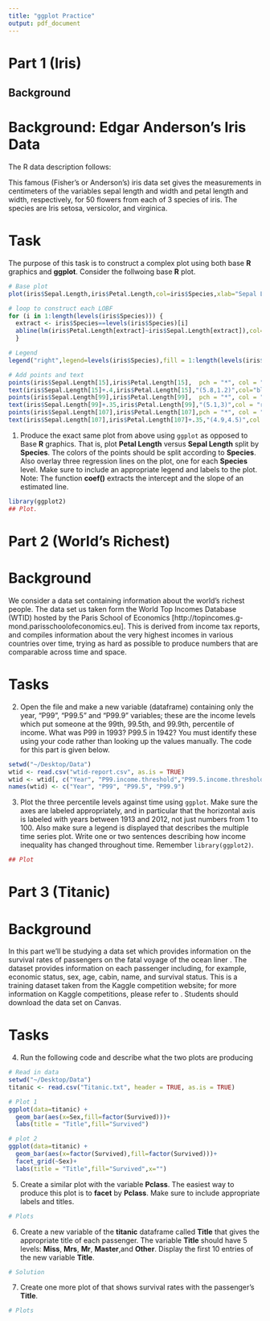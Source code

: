 ```yaml
---
title: "ggplot Practice"
output: pdf_document
---
```



# Part 1 (Iris)  
## Background
# Background: Edgar Anderson's Iris Data

The R data description follows:

This famous (Fisher's or Anderson's) iris data set gives the measurements in centimeters of the variables sepal length and width and petal length and width, respectively, for 50 flowers from each of 3 species of iris. The species are Iris setosa, versicolor, and virginica.



# Task 

The purpose of this task is to construct a complex plot using both base **R** graphics and **ggplot**.  Consider the follwoing base **R** plot. 

```r
# Base plot
plot(iris$Sepal.Length,iris$Petal.Length,col=iris$Species,xlab="Sepal Length",ylab="Petal Length",main="Gabriel's Plot")

# loop to construct each LOBF
for (i in 1:length(levels(iris$Species))) {
  extract <- iris$Species==levels(iris$Species)[i]
  abline(lm(iris$Petal.Length[extract]~iris$Sepal.Length[extract]),col=i)
  }

# Legend
legend("right",legend=levels(iris$Species),fill = 1:length(levels(iris$Species)), cex = .75)

# Add points and text
points(iris$Sepal.Length[15],iris$Petal.Length[15],  pch = "*", col = "black")
text(iris$Sepal.Length[15]+.4,iris$Petal.Length[15],"(5.8,1.2)",col="black")
points(iris$Sepal.Length[99],iris$Petal.Length[99],  pch = "*", col = "red")
text(iris$Sepal.Length[99]+.35,iris$Petal.Length[99],"(5.1,3)",col = "red")
points(iris$Sepal.Length[107],iris$Petal.Length[107],pch = "*", col = "green")
text(iris$Sepal.Length[107],iris$Petal.Length[107]+.35,"(4.9,4.5)",col = "green")
```


1) Produce the exact same plot from above using `ggplot` as opposed to Base **R** graphics.  That is, plot **Petal Length** versus **Sepal Length** split by **Species**.  The colors of the points should be split according to **Species**.  Also overlay three regression lines on the plot, one for each **Species** level.  Make sure to include an appropriate legend and labels to the plot.   Note: The function **coef()** extracts the intercept and the slope of an estimated line.      

```r
library(ggplot2)
## Plot.
```


# Part 2 (World's Richest)
# Background

We consider a data set containing information about the world's richest people. The data set us taken form the World Top Incomes Database (WTID) hosted by the Paris School of Economics [http://topincomes.g-mond.parisschoolofeconomics.eu]. This is derived from income tax reports, and compiles information about the very highest incomes in various countries over time, trying as hard as possible to produce numbers that are comparable across time and space.

# Tasks 

2) Open the file and make a new variable (dataframe) containing only the year, "P99", "P99.5" and "P99.9" variables; these are the income levels which put someone at the 99th, 99.5th, and 99.9th, percentile of income. What was P99 in 1993? P99.5 in 1942?
You must identify these using your code rather than looking up the values manually. The code for this part is given below. 
```r
setwd("~/Desktop/Data")
wtid <- read.csv("wtid-report.csv", as.is = TRUE)
wtid <- wtid[, c("Year", "P99.income.threshold","P99.5.income.threshold", "P99.9.income.threshold")]
names(wtid) <- c("Year", "P99", "P99.5", "P99.9")
```

3) Plot the three percentile levels against time using `ggplot`. Make sure the axes are labeled appropriately, and in particular that the horizontal axis is labeled with years between 1913 and 2012, not just numbers from 1 to 100. Also make sure a legend is displayed that describes the multiple time series plot.  Write one or two sentences describing how income inequality has changed throughout time.   Remember `library(ggplot2)`.   
```r
## Plot
```


# Part 3 (Titanic)

# Background

In this part we'll be studying a data set which provides information on the survival rates of passengers on the fatal voyage of the ocean liner \emph{Titanic}.  The dataset provides information on each passenger including, for example, economic status, sex, age, cabin, name, and survival status.  This is a training dataset taken from the Kaggle competition website; for more information on Kaggle competitions, please refer to \url{https://www.kaggle.com}.  Students should download the data set on Canvas.   


# Tasks 

4) Run the following code and describe what the two plots are producing


```r
# Read in data
setwd("~/Desktop/Data")
titanic <- read.csv("Titanic.txt", header = TRUE, as.is = TRUE)

# Plot 1
ggplot(data=titanic) +
  geom_bar(aes(x=Sex,fill=factor(Survived)))+
  labs(title = "Title",fill="Survived")

# plot 2
ggplot(data=titanic) +
  geom_bar(aes(x=factor(Survived),fill=factor(Survived)))+
  facet_grid(~Sex)+
  labs(title = "Title",fill="Survived",x="")
```

5) Create a similar plot with the variable **Pclass**.  The easiest way to produce this plot is to **facet** by **Pclass**.  Make sure to include appropriate labels and titles. 

```r
# Plots
```


6) Create a new variable of the **titanic** dataframe called **Title** that gives the appropriate title of each passenger.  The variable **Title** should have 5 levels: **Miss**, **Mrs**, **Mr**, **Master**,and **Other**.  Display the first 10 entries of the new variable **Title**.     


```r
# Solution 
```


7)  Create one more plot of that shows survival rates with the passenger's **Title**.       

```r
# Plots
```

